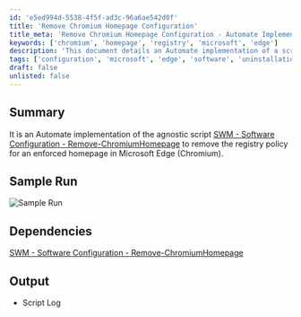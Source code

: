 ```yaml
---
id: 'e5ed994d-5538-4f5f-ad3c-96a6ae542d0f'
title: 'Remove Chromium Homepage Configuration'
title_meta: 'Remove Chromium Homepage Configuration - Automate Implementation'
keywords: ['chromium', 'homepage', 'registry', 'microsoft', 'edge']
description: 'This document details an Automate implementation of a script designed to remove the registry policy that enforces a specific homepage in Microsoft Edge (Chromium). It includes a summary of the script, a sample run, dependencies, and expected output.'
tags: ['configuration', 'microsoft', 'edge', 'software', 'uninstallation']
draft: false
unlisted: false
---
```

## Summary

It is an Automate implementation of the agnostic script [SWM - Software Configuration - Remove-ChromiumHomepage](https://proval.itglue.com/DOC-5078775-10372205) to remove the registry policy for an enforced homepage in Microsoft Edge (Chromium).

## Sample Run

![Sample Run](../../../static/img/Microsoft-Edge---Homepage---Remove/image_1.png)

## Dependencies

[SWM - Software Configuration - Remove-ChromiumHomepage](https://proval.itglue.com/DOC-5078775-10372205)

## Output

- Script Log











